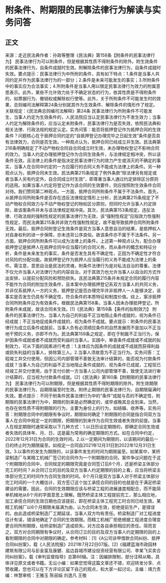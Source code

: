 # 附条件、附期限的民事法律行为解读与实务问答
## 正文
来源：走近民法典作者：孙政等整理《民法典》第158条【附条件的民事法律行为】 民事法律行为可以附条件，但是根据其性质不得附条件的除外。附生效条件的民事法律行为，自条件成就时生效。附解除条件的民事法律行为，自条件成就时失效。要点提示：民事法律行为中所附的条件，具有如下特点：1.条件是当事人共同约定并作为民事法律行为的一部分；2.条件是未来可能发生的事实；3.所附条件中的事实应为合法事实；4.所附条件是当事人用以限定民事法律行为效力的附属意思表示。此外，某些不允许效力处于不确定状态的行为，依其性质是不得附条件的，如票据行为、撤销权或解除权行使等。此外，关于所附条件不可能发生时的效果，总则编司法解释第24条分别就其作为生效条件、解除条件的情形作了规定。关联规定：《民法典总则编司法解释》第24条  民事法律行为所附条件不可能发生，当事人约定为生效条件的，人民法院应当认定民事法律行为不发生效力；当事人约定为解除条件的，应当认定未附条件，民事法律行为是否失效，依照民法典和相关法律、行政法规的规定认定。实务问答：能否将抵押登记作为抵押合同的生效条件？问题核心在于抵押合同约定的“自抵押登记办理完毕之日起生效”条件是否具有法律效力，合同是否生效。一种观点认为，抵押合同已经成立并生效。民法典第216条明确规定了不动产物权合同自合同成立时生效，未办理物权登记不影响合同的效力。当事人约定办理抵押登记作为合同生效条件，与法律规定相冲突，所以该条件无效。且法律上的条件是指决定民事法律行为的效力产生或消灭的不确定的事实，当事人在合同中约定的一方应履行的合同义务不能成为法律上的条件。另一种观点认为，抵押合同未生效。民法典第215条规定了例外条款“除法律另有规定或者当事人另有约定外，自合同成立时生效”，即尊重当事人通过约定排除区分原则的适用。如果当事人约定将登记作为该合同的生效要件，则应按照附生效条件合同对待。我们赞同第二种观点。一方面，抵押合同所附条件不属于不法条件。首先，从抵押合同所附条件是否存在违反法律规定情形上分析，民法典第215条规定了不动产物权合同效力与不动产物权登记的物权区分原则，但同时允许当事人约定排除，故该案条件并未与该法律规定相冲突。其次，民法典第153条规定，违反法律、行政法规的强制性规定的民事法律行为无效，该“强制性规定”应指效力性强制性规定，而民法典第215条并非效力性强制性规定，故不能导致抵押合同所附条件无效。最后，抵押合同附登记生效条件是双方当事人意思自治的结果，是抵押权人对自身权利的进一步保障，亦未违背公序良俗。故该条件亦不属于不法条件。另一方面，抵押合同所附条件可以成为法律上的条件。上述第一种观点认为，配合办理抵押登记是抵押人在抵押合同中应当履行的合同义务，而从条件的概念和特征分析，条件是未来发生的事实，条件是否发生具有不确定性，正因为不确定性才符合对风险的分配功能。故抵押登记作为抵押人应当履行的义务不能成为法律上的条件。需注意，意思自治是民法的灵魂，附条件法律行为是对私法自治的尊重。法律不仅允许当事人对法律行为的内容自治，对于其效力也允许当事人以自治的方式作出安排，以提前分配风险和预防损失。且民法典第215条并未规定合同的履行内容不能作为合同的附加生效条件，且本案中办理抵押登记系双方当事人的共同义务，并非仅系抵押人一方的义务，抵押登记是否办理完毕并非抵押人一人能够决定，该事实是否发生仍具有不确定性，符合条件的本质特征和制度价值。综上，案涉抵押合同所附条件应为有效条件。根据民法典第158条，当事人因未办理抵押登记，所附条件未成就，故该合同未生效。[1]《民法典》第159条【条件的拟制效力】  附条件的民事法律行为，当事人为自己的利益不正当地阻止条件成就的，视为条件已经成就；不正当地促成条件成就的，视为条件不成就。要点提示：附条件的民事法律行为成立后条件成就前，当事人负有必须顺应条件的自然发展而不是加以不正当地干预的义务，亦即不作为。民法典第159条之规定，即在于制裁不正当行为，保护因条件成就或者不成就而受利益的当事人。实践中，审查条件成就或不成就的拟制效力，可从下面的因素进行考虑：1.主体应为因条件的成就或不成就而获得利益或损失利益的当事人，排除第三人。2.当事人须故意为不正当行为。实务问答：工程竣工并交付使用，但因公司内部管理不善致无法审计结算的，能否视为付款条件成就？当事人为自己的利益不正当地阻止条件成就的，视为条件已成就，工程现已经竣工并交付使用，由于支付价款一方当事人公司内部管理不善，致使无法进行审计结算的，应当视为付款条件成就。[2]《民法典》第160条【附期限的民事法律行为】  民事法律行为可以附期限，但是根据其性质不得附期限的除外。附生效期限的民事法律行为，自期限届至时生效。附终止期限的民事法律行为，自期限届满时失效。要点提示：不同于附条件民事法律行为中的“条件”成就与否的不确定性，附期限的民事法律行为中，期限的到来是必然确定的，或早或晚其总会到来。当然，也存在依性质不得附期限的行为，主要为身份上的行为，如结婚、收养等。实务问答：附期限合同中的期限有争议时，期限如何确定？附期限的合同是指合同双方当事人在合同中规定一定的期限，把期限的到来作为合同生效或者失效的前提。当事人在规定期限时通常采取以下几种方式：1.以日历设定期限的，即确定合同生效或者失效的具体年、月、日，这是最为常用的确定期限的方式。如在合同中约定，2022年12月31日为合同的生效时间。2.以一定期间为期限的，以该期间的最后一日的终止时为期限届至。如规定一合同自2021年12月31日到2022年12月31日生效。3.以事件的发生为期限的，以该事件发生的时间为期限届至。如某案中，某桥梁制造厂与某精工机械厂签订的合同作为一个附期限的合同，案件争议问题在于这个附期限的合同中，合同规定的期限究竟是合同签订后6个月，还是桥梁主体部分完工的时间？从合同订立的目的及双方当事人约定期限的目的上看，应当将桥梁主体部分完工的时间作为合同生效的时间。6个月只是双方当事人对于桥梁主体部分完工时间的一个大概估计，双方签订这个加工承揽合同的目的也就是在于满足桥梁建设的需要。因此，合同的生效期限应该与桥梁工程的进展速度相配合，而不能简单机械地从6个月的字面意思上理解。既然桥梁主体工程提前完工，那么相应地，加工承揽合同的生效日期也应该提前，即在桥梁主体工程完工时合同已经生效。某精工机械厂以6个月期限未届满为由，认为合同未生效，拒绝提前生产，是错误的。由此造成桥梁制造厂工期延误，当事人双方均有责任。桥梁制造厂对工程进度估计有误，错误地确定了合同的生效期限。而精工机械厂拒绝根据工程进度合理变更合同所附期限，给桥梁制造厂造成损失。对方应各自承担相应的责任。简而言之，双方对合同期限有争议时，从合同订立的目的及双方当事人约定期限的目的上看附期限的合同中对期限的确定。参考材料：[1]《A公司诉甲借款合同纠纷、抵押合同纠纷案》，载《人民法院报》2021年7月22日07版。[2]《福建蓝海市政园林建筑有限公司与彭金富及康健、盐边县城市建设投资经营有限公司、李某飞买卖合同纠纷案》，载《审判监督指导》总第66辑。注：因编排限制，部分注释从略，具体详见原文或者书籍。无讼小编：如果您觉得这篇文章还不错，欢迎转发分享、点赞收藏，您也可以在下方评论区留下自己的观点，和大家一起讨论。主编：靖力责编：林慧审核：王雅玉 陈丽娟 刘逸凡 王敬